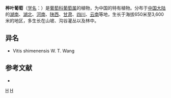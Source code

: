 {{Speciesbox 
| taxon = Vitis betulifolia
| authority = Diels et Gilg
}}

'''桦叶葡萄'''（[[学名|学名]]：{{lang|la|''Vitis betulifolia''}}）是[[葡萄科|葡萄科]][[葡萄属|葡萄属]]的植物，为中国的特有植物。分布于[[中国大陆|中国大陆]]的[[湖南|湖南]]、[[湖北|湖北]]、[[河南|河南]]、[[陕西|陕西]]、[[甘肃|甘肃]]、[[四川|四川]]、[[云南|云南]]等地，生长于海拔650米至3,600米的地区，多生长在山坡、沟谷灌丛以及林中。

== 异名 ==
* Vitis shimenensis W. T. Wang

== 参考文献 ==
<div class="references-small">
* {{cite web| url =http://www.bioinfo.cn/db05/KmzwSpecies.php?action=view&id=23931| title =桦叶葡萄| work =《中国高等植物数据库全库》| publisher =中国科学院微生物研究所| author =昆明植物研究所| accessdate =2009-02-25| deadurl =yes| archiveurl =https://web.archive.org/web/20160304235924/http://www.bioinfo.cn/db05/KmzwSpecies.php?action=view&id=23931| archivedate =2016-03-04}}
</div>

{{Vitis}}
{{Taxonbar|from=Q1031589}}

[[Category:葡萄属|H]]
[[Category:中國特有植物|H]]

{{Vitaceae-stub}}